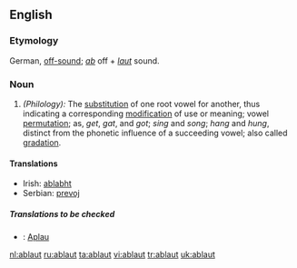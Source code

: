 ==English==

===Etymology===
German, [[off-sound]]; ''[[ab]]'' off + ''[[laut]]'' sound.

===Noun===
{{en-noun}}

# ''(Philology):'' The [[substitution]] of one root vowel for another, thus indicating a corresponding [[modification]] of use or meaning; vowel [[permutation]]; as, ''get'', ''gat'', and ''got''; ''sing'' and ''song''; ''hang'' and ''hung'', distinct from the phonetic influence of a succeeding vowel; also called [[gradation]].

====Translations====
*Irish: [[ablabht]]
*Serbian: [[prevoj]]
=====Translations to be checked=====
{{checktrans}}
*{{ttbc|Vietnamese}}: [[Aplau]]

[[nl:ablaut]]
[[ru:ablaut]]
[[ta:ablaut]]
[[vi:ablaut]]
[[tr:ablaut]]
[[uk:ablaut]]